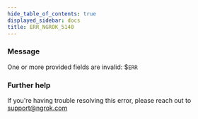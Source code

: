 ```yaml
---
hide_table_of_contents: true
displayed_sidebar: docs
title: ERR_NGROK_5140
---
```


### Message

One or more provided fields are invalid: $`ERR`

<ErrorDetails />

### Further help

If you're having trouble resolving this error, please reach out to [support@ngrok.com](mailto:support@ngrok.com?subject=Help%20with%20ERR_NGROK_5140)
